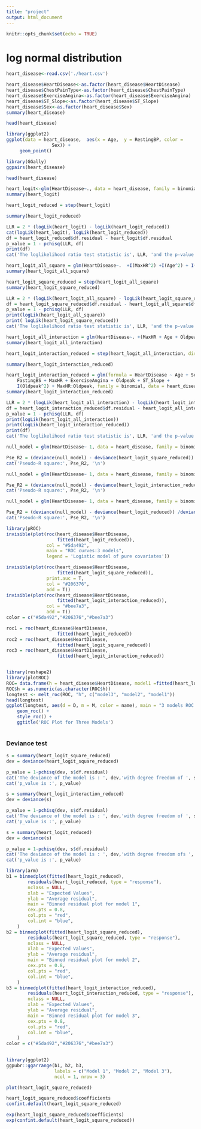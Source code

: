 ```yaml
---
title: "project"
output: html_document
---
```


```r
knitr::opts_chunk$set(echo = TRUE)
```



# log normal distribution


```r
heart_disease<-read.csv('./heart.csv')
```
```r
heart_disease$HeartDisease<-as.factor(heart_disease$HeartDisease)
heart_disease$ChestPainType<-as.factor(heart_disease$ChestPainType)
heart_disease$ExerciseAngina<-as.factor(heart_disease$ExerciseAngina)
heart_disease$ST_Slope<-as.factor(heart_disease$ST_Slope)
heart_disease$Sex<-as.factor(heart_disease$Sex)
summary(heart_disease)
```


```r
head(heart_disease)
```
```r
library(ggplot2)
ggplot(data = heart_disease,  aes(x = Age,  y = RestingBP, color =  
                 Sex)) + 
     geom_point()
```
```r
library(GGally)
ggpairs(heart_disease)
```


```r
head(heart_disease)
```

```r
heart_logit<-glm(HeartDisease~., data = heart_disease, family = binomial)
summary(heart_logit)
```
```r
heart_logit_reduced = step(heart_logit)
```

```r
summary(heart_logit_reduced)
```

```r
LLR = 2 * (logLik(heart_logit) - logLik(heart_logit_reduced))
cat(logLik(heart_logit), logLik(heart_logit_reduced))
df = heart_logit_reduced$df.residual - heart_logit$df.residual
p_value = 1 - pchisq(LLR, df)
print(df)
cat('The loglikelihood ratio test statistic is', LLR, 'and the p-value is ', p_value, 'with df', df)
```

```r

heart_logit_all_square = glm(HeartDisease~.  +I(MaxHR^2) +I(Age^2) + I(Oldpeak^2)+ I(RestingBP^2) +I(Cholesterol^2), family = binomial, data = heart_disease)
summary(heart_logit_all_square)
```
```r
heart_logit_square_reduced = step(heart_logit_all_square)
summary(heart_logit_square_reduced)
```
```r
LLR = 2 * (logLik(heart_logit_all_square) - logLik(heart_logit_square_reduced))
df = heart_logit_square_reduced$df.residual - heart_logit_all_square$df.residual
p_value = 1 - pchisq(LLR, df)
print(logLik(heart_logit_all_square))
print( logLik(heart_logit_square_reduced))
cat('The loglikelihood ratio test statistic is', LLR, 'and the p-value is ', p_value)
```

```r
heart_logit_all_interaction = glm(HeartDisease~. +(MaxHR + Age + Oldpeak + RestingBP)^2 +I(MaxHR^2) +I(Age^2) + I(Oldpeak^2)+ I(RestingBP^2), family = binomial, data = heart_disease)
summary(heart_logit_all_interaction)
```
```r
heart_logit_interaction_reduced = step(heart_logit_all_interaction, direction = "both")
```
```r
summary(heart_logit_interaction_reduced)
```
```r
heart_logit_interaction_reduced = glm(formula = HeartDisease ~ Age + Sex + ChestPainType + Cholesterol + 
    FastingBS + MaxHR + ExerciseAngina + Oldpeak + ST_Slope + 
    I(Oldpeak^2) + MaxHR:Oldpeak, family = binomial, data = heart_disease)
summary(heart_logit_interaction_reduced)
```



```r
LLR = 2 * (logLik(heart_logit_all_interaction) - logLik(heart_logit_interaction_reduced))
df = heart_logit_interaction_reduced$df.residual - heart_logit_all_interaction$df.residual
p_value = 1 - pchisq(LLR, df)
print(logLik(heart_logit_all_interaction))
print(logLik(heart_logit_interaction_reduced))
print(df)
cat('The loglikelihood ratio test statistic is', LLR, 'and the p-value is ', p_value)
```

```r
null_model = glm(HeartDisease~ 1, data = heart_disease, family = binomial)

Pse_R2 = (deviance(null_model) - deviance(heart_logit_square_reduced)) /deviance(null_model)
cat('Pseudo-R square:', Pse_R2, '\n')
```
```r
null_model = glm(HeartDisease~ 1, data = heart_disease, family = binomial)

Pse_R2 = (deviance(null_model) - deviance(heart_logit_interaction_reduced)) /deviance(null_model)
cat('Pseudo-R square:', Pse_R2, '\n')
```
```r

null_model = glm(HeartDisease~ 1, data = heart_disease, family = binomial)

Pse_R2 = (deviance(null_model) - deviance(heart_logit_reduced)) /deviance(null_model)
cat('Pseudo-R square:', Pse_R2, '\n')
```
```r
library(pROC)
invisible(plot(roc(heart_disease$HeartDisease,
                   fitted(heart_logit_reduced)),
               col = "#5da492", 
               main = "ROC curves:3 models",
               legend = 'Logistic model of pure covariates'))

invisible(plot(roc(heart_disease$HeartDisease,
                   fitted(heart_logit_square_reduced)),
               print.auc = T, 
               col = "#206376", 
               add = T))
invisible(plot(roc(heart_disease$HeartDisease,
                   fitted(heart_logit_interaction_reduced)),
               col = "#bee7a3", 
               add = T))
color = c("#5da492","#206376","#bee7a3")
```

```r
roc1 = roc(heart_disease$HeartDisease,
                   fitted(heart_logit_reduced))
roc2 = roc(heart_disease$HeartDisease,
                   fitted(heart_logit_square_reduced))
roc3 = roc(heart_disease$HeartDisease,
                   fitted(heart_logit_interaction_reduced))



```
```r
library(reshape2)
library(plotROC)
ROC= data.frame(h = heart_disease$HeartDisease, model1 =fitted(heart_logit_reduced), model2=fitted(heart_logit_square_reduced),model3=fitted(heart_logit_interaction_reduced) )
ROC$h = as.numeric(as.character(ROC$h))
longtest <- melt_roc(ROC, "h", c("model3", "model2", "model1"))
head(longtest)
ggplot(longtest, aes(d = D, m = M, color = name), main = "3 models ROC curve", xlab = "False Positive Rate (1-Specificity)", ylab = "True Positive Rate (Sensitivity)") + 
    geom_roc() +
    style_roc() +  
    ggtitle('ROC Plot for Three Models')
   
```


### Deviance test
```r
s = summary(heart_logit_square_reduced)
dev = deviance(heart_logit_square_reduced)

p_value = 1-pchisq(dev, s$df.residual)
cat('The deviance of the model is : ', dev,'with degree freedom of ', s$df.residual, '\n')
cat('p_value is :', p_value)
```

```r
s = summary(heart_logit_interaction_reduced)
dev = deviance(s)

p_value = 1-pchisq(dev, s$df.residual)
cat('The deviance of the model is : ', dev,'with degree freedom of ', s$df.residual, '\n')
cat('p_value is :', p_value)
```


```r
s = summary(heart_logit_reduced)
dev = deviance(s)

p_value = 1-pchisq(dev, s$df.residual)
cat('The deviance of the model is : ', dev,'with degree freedom ofs ', s$df.residual, '\n')
cat('p_value is :', p_value)
```

```r
library(arm)
b1 = binnedplot(fitted(heart_logit_reduced), 
        residuals(heart_logit_reduced, type = "response"), 
        nclass = NULL, 
        xlab = "Expected Values", 
        ylab = "Average residual", 
        main = "Binned residual plot for model 1", 
        cex.pts = 0.8, 
        col.pts = "red", 
        col.int = "blue",
    )
b2 = binnedplot(fitted(heart_logit_square_reduced), 
        residuals(heart_logit_square_reduced, type = "response"), 
        nclass = NULL, 
        xlab = "Expected Values", 
        ylab = "Average residual", 
        main = "Binned residual plot for model 2", 
        cex.pts = 0.8, 
        col.pts = "red", 
        col.int = "blue",
    )
b3 = binnedplot(fitted(heart_logit_interaction_reduced), 
        residuals(heart_logit_interaction_reduced, type = "response"), 
        nclass = NULL, 
        xlab = "Expected Values", 
        ylab = "Average residual", 
        main = "Binned residual plot for model 3", 
        cex.pts = 0.8, 
        col.pts = "red", 
        col.int = "blue",
    )
color = c("#5da492","#206376","#bee7a3")
        
```
```r
library(ggplot2)
ggpubr::ggarrange(b1, b2, b3, 
                  labels = c("Model 1", "Model 2", "Model 3"),
                  ncol = 1, nrow = 3)
```

```r

plot(heart_logit_square_reduced)
```



```r
heart_logit_square_reduced$coefficients
confint.default(heart_logit_square_reduced)
```


```r
exp(heart_logit_square_reduced$coefficients)
exp(confint.default(heart_logit_square_reduced))
```



